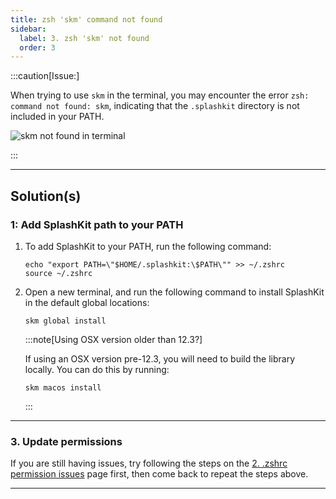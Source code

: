```yaml
---
title: zsh 'skm' command not found
sidebar:
  label: 3. zsh 'skm' not found
  order: 3
---
```



:::caution[Issue:]

When trying to use `skm` in the terminal, you may encounter the error `zsh: command not found: skm`, indicating that the `.splashkit` directory is not included in your PATH.

![skm not found in terminal](/images/troubleshoot/macos/skm-not-found.png)

:::

---

## Solution(s)

### 1: Add SplashKit path to your PATH

<Steps>

1. To add SplashKit to your PATH, run the following command:

    ```shell
    echo "export PATH=\"$HOME/.splashkit:\$PATH\"" >> ~/.zshrc
    source ~/.zshrc
    ```

2. Open a new terminal, and run the following command to install SplashKit in the default global locations:

    ```shell
    skm global install
    ```

    :::note[Using OSX version older than 12.3?]

    If using an OSX version pre-12.3, you will need to build the library locally. You can do this by running:

    ```shell
    skm macos install
    ```

    :::

</Steps>

---

### 3. Update permissions

If you are still having issues, try following the steps on the [2. .zshrc permission issues](/troubleshoot/macos/issue-2-zshrc-permission-issues) page first, then come back to repeat the steps above.

---

